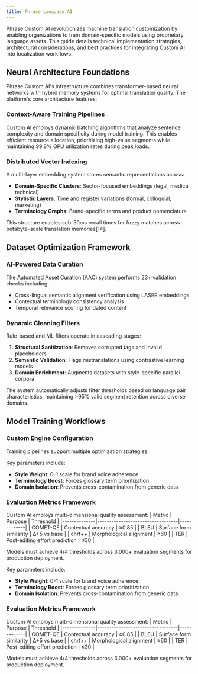 ```yaml
---
title: Phrase Language AI
---
```


Phrase Custom AI revolutionizes machine translation customization by enabling organizations to train domain-specific models using proprietary language assets. This guide details technical implementation strategies, architectural considerations, and best practices for integrating Custom AI into localization workflows.

## Neural Architecture Foundations

Phrase Custom AI's infrastructure combines transformer-based neural networks with hybrid memory systems for optimal translation quality. The platform's core architecture features:

### Context-Aware Training Pipelines
Custom AI employs dynamic batching algorithms that analyze sentence complexity and domain specificity during model training. This enables efficient resource allocation, prioritizing high-value segments while maintaining 99.8% GPU utilization rates during peak loads.

### Distributed Vector Indexing
A multi-layer embedding system stores semantic representations across:
- **Domain-Specific Clusters**: Sector-focused embeddings (legal, medical, technical)
- **Stylistic Layers**: Tone and register variations (formal, colloquial, marketing)
- **Terminology Graphs**: Brand-specific terms and product nomenclature

This structure enables sub-50ms recall times for fuzzy matches across petabyte-scale translation memories[14].

## Dataset Optimization Framework

### AI-Powered Data Curation
The Automated Asset Curation (AAC) system performs 23+ validation checks including:
- Cross-lingual semantic alignment verification using LASER embeddings
- Contextual terminology consistency analysis
- Temporal relevance scoring for dated content

### Dynamic Cleaning Filters
Rule-based and ML filters operate in cascading stages:
1. **Structural Sanitization**: Removes corrupted tags and invalid placeholders
2. **Semantic Validation**: Flags mistranslations using contrastive learning models
3. **Domain Enrichment**: Augments datasets with style-specific parallel corpora

The system automatically adjusts filter thresholds based on language pair characteristics, maintaining >95% valid segment retention across diverse domains.

## Model Training Workflows

### Custom Engine Configuration
Training pipelines support multiple optimization strategies:

Key parameters include:
- **Style Weight**: 0-1 scale for brand voice adherence
- **Terminology Boost**: Forces glossary term prioritization
- **Domain Isolation**: Prevents cross-contamination from generic data

### Evaluation Metrics Framework
Custom AI employs multi-dimensional quality assessment:
| Metric       | Purpose                          | Threshold   |
|--------------|----------------------------------|-------------|
| COMET-QE     | Contextual accuracy              | ≥0.85       |
| BLEU         | Surface form similarity          | Δ+5 vs base |
| chrf++       | Morphological alignment          | ≥60         |
| TER          | Post-editing effort prediction   | ≤30         |

Models must achieve 4/4 thresholds across 3,000+ evaluation segments for production deployment.

Key parameters include:
- **Style Weight**: 0-1 scale for brand voice adherence
- **Terminology Boost**: Forces glossary term prioritization
- **Domain Isolation**: Prevents cross-contamination from generic data

### Evaluation Metrics Framework
Custom AI employs multi-dimensional quality assessment:
| Metric       | Purpose                          | Threshold   |
|--------------|----------------------------------|-------------|
| COMET-QE     | Contextual accuracy              | ≥0.85       |
| BLEU         | Surface form similarity          | Δ+5 vs base |
| chrf++       | Morphological alignment          | ≥60         |
| TER          | Post-editing effort prediction   | ≤30         |

Models must achieve 4/4 thresholds across 3,000+ evaluation segments for production deployment.
